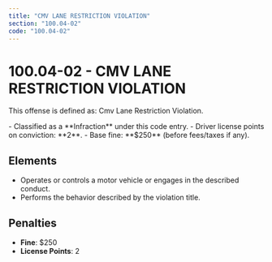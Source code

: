 ```yaml
---
title: "CMV LANE RESTRICTION VIOLATION"
section: "100.04-02"
code: "100.04-02"
---
```





# 100.04-02 - CMV LANE RESTRICTION VIOLATION

This offense is defined as: Cmv Lane Restriction Violation.

<Aside type="tip" title="Charge Type: Infraction">
- Classified as a **Infraction** under this code entry.
- Driver license points on conviction: **2**.
- Base fine: **$250** (before fees/taxes if any).
</Aside>

## Elements
- Operates or controls a motor vehicle or engages in the described conduct.
- Performs the behavior described by the violation title.

## Penalties
- **Fine**: $250
- **License Points**: 2
